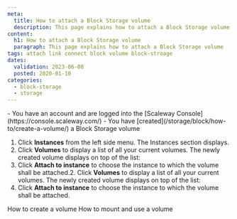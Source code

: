 ```yaml
---
meta:
  title: How to attach a Block Storage volume
  description: This page explains how to attach a Block Storage volume
content:
  h1: How to attach a Block Storage volume
  paragraph: This page explains how to attach a Block Storage volume
tags: attach link connect block volume block-stroage
dates:
  validation: 2023-06-08
  posted: 2020-01-10
categories:
  - block-storage
  - storage
---
```


<Macro id="iam-requirements" />

<Message type="requirement">
  - You have an account and are logged into the [Scaleway Console](https://console.scaleway.com/)
  - You have [created](/storage/block/how-to/create-a-volume/) a Block Storage volume
</Message>

1. Click **Instances** from the left side menu. The Instances section displays.
2. Click **Volumes** to display a list of all your current volumes. The newly created volume displays on top of the list:
    <Lightbox src="scaleway-volume-created.webp" alt="" />
3. Click **Attach to instance** to choose the instance to which the volume shall be attached.2. Click **Volumes** to display a list of all your current volumes. The newly created volume displays on top of the list:
    <Lightbox src="scaleway-volume-created.webp" alt="" />
3. Click **Attach to instance** to choose the instance to which the volume shall be attached.  <Lightbox src="scaleway-attach-volume.webp" alt="" />


<Navigation title="See Also">
  <PreviousButton to="/storage/block/how-to/create-a-volume/">How to create a volume</PreviousButton>
  <NextButton to="/storage/block/how-to/mount-and-use-volume/">How to mount and use a volume</NextButton>
</Navigation>
